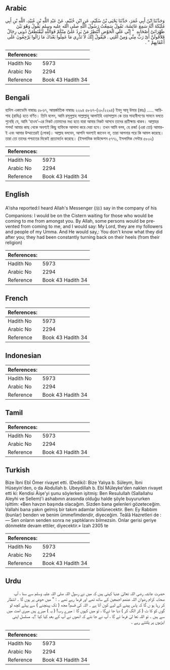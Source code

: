 ## Arabic


<div dir="rtl" lang="ar" style={{fontSize:'larger',backgroundColor:'#f8f9fa',padding:20}}>
وَحَدَّثَنَا ابْنُ أَبِي عُمَرَ، حَدَّثَنَا يَحْيَى بْنُ سُلَيْمٍ، عَنِ ابْنِ خُثَيْمٍ، عَنْ عَبْدِ اللَّهِ بْنِ عُبَيْدِ، اللَّهِ بْنِ أَبِي مُلَيْكَةَ أَنَّهُ سَمِعَ عَائِشَةَ، تَقُولُ سَمِعْتُ رَسُولَ اللَّهِ صلى الله عليه وسلم يَقُولُ وَهُوَ بَيْنَ ظَهْرَانَىْ أَصْحَابِهِ ‏ "‏ إِنِّي عَلَى الْحَوْضِ أَنْتَظِرُ مَنْ يَرِدُ عَلَىَّ مِنْكُمْ فَوَاللَّهِ لَيُقْتَطَعَنَّ دُونِي رِجَالٌ فَلأَقُولَنَّ أَىْ رَبِّ مِنِّي وَمِنْ أُمَّتِي ‏.‏ فَيَقُولُ إِنَّكَ لاَ تَدْرِي مَا عَمِلُوا بَعْدَكَ مَا زَالُوا يَرْجِعُونَ عَلَى أَعْقَابِهِمْ ‏"‏ ‏.‏
</div>
<div style={{backgroundColor:'#f8f9fa',padding:20, marginBottom: 10}}><table> <thead> <tr> <th>References:</th> <th></th> </tr> </thead> <tbody><tr><td>Hadith No</td><td>5973</td></tr><tr><td>Arabic No</td><td>2294</td></tr><tr><td>Reference</td><td>Book 43 Hadith 34</td></tr></tbody></table></div>

## Bengali


<div dir="ltr" lang="bn" style={{fontSize:'larger',backgroundColor:'#f8f9fa',padding:20}}>
হাদিস একাডেমি নাম্বারঃ ৫৮৬৭, আন্তর্জাতিক নাম্বারঃ ২২৯৪ ৫৮৬৭-(২৮/২২৯৪) ইবনু আবূ উমার (রহঃ) ..... আয়িশাহ (রাযিঃ) হতে বর্ণিত। তিনি বলেন, আমি রসূলুল্লাহ সাল্লাল্লাহু আলাইহি ওয়াসাল্লাম কে তার সাহাবীগণের সামনে বলতে শুনেছি যে, আমি 'হাওয’-এর নিকট তোমাদের মধ্য হতে যারা আমার নিকট আসবে তাদের প্রতীক্ষায় থাকব। আল্লাহর শপথ! আমার কাছ থেকে অবশ্যই কিছু ব্যক্তিকে আলাদা করে দেয়া হবে। তখন আমি বলব, হে রব্ব! (এরা তো) আমার-ই এবং আমার উম্মাতেরই (লোক)। আল্লাহ বলবেন, আপনি অবশ্যই জানেন না, তারা আপনার পরে কি আমল করেছে। তারা তো তাদের পশ্চাতের দিকেই প্রত্যাবর্তন করেছে। (ইসলামিক ফাউন্ডেশন ৫৭৭১, ইসলামিক সেন্টার ৫৮০২)
</div>
<div style={{backgroundColor:'#f8f9fa',padding:20, marginBottom: 10}}><table> <thead> <tr> <th>References:</th> <th></th> </tr> </thead> <tbody><tr><td>Hadith No</td><td>5973</td></tr><tr><td>Arabic No</td><td>2294</td></tr><tr><td>Reference</td><td>Book 43 Hadith 34</td></tr></tbody></table></div>

## English


<div dir="ltr" lang="en" style={{fontSize:'larger',backgroundColor:'#f8f9fa',padding:20}}>
A'isha reported:I heard Allah's Messenger (ﷺ) say in the company of his Companions: I would be on the Cistern waiting for those who would be coming to me from amongst you. By Allah, some persons would be prevented from coming to me, and I would say: My Lord, they are my followers and people of my Umma. And He would say,: You don't know what they did after you; they had been constantly turning back on their heels (from their religion)
</div>
<div style={{backgroundColor:'#f8f9fa',padding:20, marginBottom: 10}}><table> <thead> <tr> <th>References:</th> <th></th> </tr> </thead> <tbody><tr><td>Hadith No</td><td>5973</td></tr><tr><td>Arabic No</td><td>2294</td></tr><tr><td>Reference</td><td>Book 43 Hadith 34</td></tr></tbody></table></div>

## French


<div dir="ltr" lang="fr" style={{fontSize:'larger',backgroundColor:'#f8f9fa',padding:20}}>

</div>
<div style={{backgroundColor:'#f8f9fa',padding:20, marginBottom: 10}}><table> <thead> <tr> <th>References:</th> <th></th> </tr> </thead> <tbody><tr><td>Hadith No</td><td>5973</td></tr><tr><td>Arabic No</td><td>2294</td></tr><tr><td>Reference</td><td>Book 43 Hadith 34</td></tr></tbody></table></div>

## Indonesian


<div dir="ltr" lang="id" style={{fontSize:'larger',backgroundColor:'#f8f9fa',padding:20}}>

</div>
<div style={{backgroundColor:'#f8f9fa',padding:20, marginBottom: 10}}><table> <thead> <tr> <th>References:</th> <th></th> </tr> </thead> <tbody><tr><td>Hadith No</td><td>5973</td></tr><tr><td>Arabic No</td><td>2294</td></tr><tr><td>Reference</td><td>Book 43 Hadith 34</td></tr></tbody></table></div>

## Tamil


<div dir="ltr" lang="ta" style={{fontSize:'larger',backgroundColor:'#f8f9fa',padding:20}}>

</div>
<div style={{backgroundColor:'#f8f9fa',padding:20, marginBottom: 10}}><table> <thead> <tr> <th>References:</th> <th></th> </tr> </thead> <tbody><tr><td>Hadith No</td><td>5973</td></tr><tr><td>Arabic No</td><td>2294</td></tr><tr><td>Reference</td><td>Book 43 Hadith 34</td></tr></tbody></table></div>

## Turkish


<div dir="ltr" lang="tr" style={{fontSize:'larger',backgroundColor:'#f8f9fa',padding:20}}>
Bize İbni Ebî Ömer rivayet etti. (Dediki): Bize Yalıya b. Süleym, İbni Hüseyin'den, o da Abdullah b. Ubeydillah b. Ebî Müleyke'den naklen rivayet etti ki: Kendisi Âişe'yi şunu söylerken işitmiş: Ben Resulullah (Sallallahu Aleyhi ve Sellem)'i ashabının arasında olduğu halde şöyle buyururken işittim: «Ben havzın başında olacağım. Sizden bana gelenleri gözeteceğim. Vallahi bana yakın gelmiş bir takım adamlar bölünecektir. Ben: Ey Rabbim (bunlar) benden ve benim ümmefimdendir, diyeceğim. Teâlâ Hazretleri de : — Sen onların senden sonra ne yaptıklarını bilmezsin. Onlar gerisi geriye dönmekte devam ettiler, diyecektir.» İzah 2305 te
</div>
<div style={{backgroundColor:'#f8f9fa',padding:20, marginBottom: 10}}><table> <thead> <tr> <th>References:</th> <th></th> </tr> </thead> <tbody><tr><td>Hadith No</td><td>5973</td></tr><tr><td>Arabic No</td><td>2294</td></tr><tr><td>Reference</td><td>Book 43 Hadith 34</td></tr></tbody></table></div>

## Urdu


<div dir="rtl" lang="ur" style={{fontSize:'larger',backgroundColor:'#f8f9fa',padding:20}}>
حضرت عائشہ رضی اللہ تعالیٰ عنہا کہتی ہیں کہ میں نے رسول اللہ صلی اللہ علیہ وسلم سے سنا ، آپ صحابہ کرام رضوان اللہ عنھم اجمعین کے ساتھ تھے اور فرما رہے تھے ۔ : " میں حوض پر ہوں گا ۔ انتظار کر رہا ہو ں گا کہ پاس پینے کے لیے کون آتا ہے ۔ اللہ کی قسم! مجھ ( تک پہنچنے ) سے پہلے کچھ لو گوں کو کا ٹ ( کر الگ کر ) دیا جا ئےگا ، تو میں کہوں گا : میرے رب! ( یہ ) میرے ہیں میری امت میں سے ہیں ۔ تو اللہ تعا لیٰ فرما ئے گا ، آپ نے جا نتے کہ انھوں نے آپ کے بعد کیا کیا ؟یہ مسلسل اپنی ایڑیوں پر پلٹتے رہے ۔
</div>
<div style={{backgroundColor:'#f8f9fa',padding:20, marginBottom: 10}}><table> <thead> <tr> <th>References:</th> <th></th> </tr> </thead> <tbody><tr><td>Hadith No</td><td>5973</td></tr><tr><td>Arabic No</td><td>2294</td></tr><tr><td>Reference</td><td>Book 43 Hadith 34</td></tr></tbody></table></div>